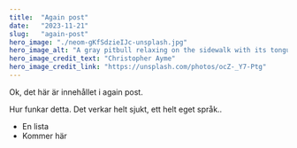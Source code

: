```yaml
---
title:  "Again post"
date:   "2023-11-21"
slug:   "again-post"
hero_image: "./neom-gKfSdzieIJc-unsplash.jpg"
hero_image_alt: "A gray pitbull relaxing on the sidewalk with its tongue hanging out"
hero_image_credit_text: "Christopher Ayme"
hero_image_credit_link: "https://unsplash.com/photos/ocZ-_Y7-Ptg"
---
```




Ok, det här är innehållet i again post.

Hur funkar detta. Det verkar helt sjukt,
ett helt eget språk..

* En lista
* Kommer här